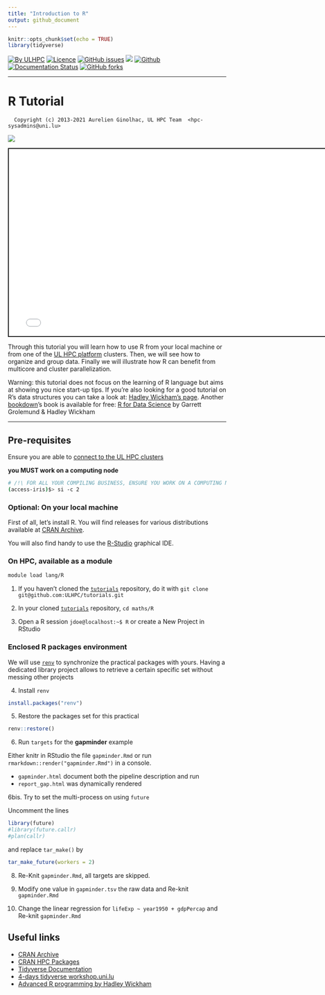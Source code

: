 ```yaml
---
title: "Introduction to R"
output: github_document
---
```


```r
knitr::opts_chunk$set(echo = TRUE)
library(tidyverse)
```

[![By ULHPC](https://img.shields.io/badge/by-ULHPC-blue.svg)](https://hpc.uni.lu) [![Licence](https://img.shields.io/badge/license-GPL--3.0-blue.svg)](http://www.gnu.org/licenses/gpl-3.0.html)
[![GitHub issues](https://img.shields.io/github/issues/ULHPC/tutorials.svg)](https://github.com/ULHPC/tutorials/issues/) [![](https://img.shields.io/badge/slides-PDF-red.svg)](https://github.com/ULHPC/tutorials/raw/devel/maths/R/PS11_targets.pdf) [![Github](https://img.shields.io/badge/sources-github-green.svg)](https://github.com/ULHPC/tutorials/tree/devel/maths/R/) [![Documentation Status](http://readthedocs.org/projects/ulhpc-tutorials/badge/?version=latest)](http://ulhpc-tutorials.readthedocs.io/en/latest/maths/R/) [![GitHub forks](https://img.shields.io/github/stars/ULHPC/tutorials.svg?style=social&label=Star)](https://github.com/ULHPC/tutorials)

---

# R Tutorial

      Copyright (c) 2013-2021 Aurelien Ginolhac, UL HPC Team  <hpc-sysadmins@uni.lu>

[![](https://github.com/ULHPC/tutorials/raw/devel/maths/R/img/cover_slides.png)](https://ulhpc-tutorials.readthedocs.io/en/latest/maths/R/PS11_targets.html)

<div class="shareagain" style="min-width:300px;margin:1em auto;">
  <iframe src="PS11_targets.html" width="768" height="432" style="border:2px solid currentColor;" loading="lazy" allowfullscreen></iframe>
  <script>fitvids('.shareagain', {players: 'iframe'});</script>
</div>

Through this tutorial you will learn how to use R from your local machine or from one of the [UL HPC platform](https://hpc.uni.lu) clusters.
Then, we will see how to organize and group data. Finally we will illustrate how R can benefit from multicore and cluster parallelization.

Warning: this tutorial does not focus on the learning of R language but aims at showing you nice start-up tips.
If you're also looking for a good tutorial on R's data structures you can take a look at: [Hadley Wickham's page](http://adv-r.had.co.nz/Data-structures.html).
Another [bookdown](https://bookdown.org/)'s book  is available for free: [R for Data Science](http://r4ds.had.co.nz/index.html) by Garrett Grolemund & Hadley Wickham



--------------------

## Pre-requisites 

Ensure you are able to [connect to the UL HPC clusters](https://hpc-docs.uni.lu/connect/ssh/)

**you MUST work on a computing node**

```bash
# /!\ FOR ALL YOUR COMPILING BUSINESS, ENSURE YOU WORK ON A COMPUTING NODE
(access-iris)$> si -c 2
```

### Optional: On your local machine

First of all, let's install R. You will find releases for various distributions available at [CRAN Archive](http://cran.r-project.org/).

You will also find handy to use the [R-Studio](https://www.rstudio.com/) graphical IDE.

### On HPC, available as a module

```bash
module load lang/R
```


1. If you haven't cloned the [`tutorials`](https://github.com/ULHPC/tutorials) repository, do it with `git clone git@github.com:ULHPC/tutorials.git`

2. In your cloned [`tutorials`](https://github.com/ULHPC/tutorials) repository, `cd maths/R`

3. Open a R session `jdoe@localhost:~$ R` or create a New Project in RStudio

### Enclosed R packages environment

We will use [`renv`](https://rstudio.github.io/renv/articles/renv.html) to synchronize the 
practical packages with yours. Having a dedicated library project allows to retrieve a certain specific set
without messing other projects

4. Install `renv`

```r
install.packages("renv")
```

5. Restore the packages set for this practical

```r
renv::restore()
```

6. Run `targets` for the **gapminder** example

Either knitr in RStudio the file `gapminder.Rmd` or run `rmarkdown::render("gapminder.Rmd")` in a console.

- `gapminder.html` document both the pipeline description and run
- `report_gap.html` was dynamically rendered

6bis. Try to set the multi-process on using `future`

Uncomment the lines
```r
library(future)
#library(future.callr)
#plan(callr)
```

and replace `tar_make()` by 

```r
tar_make_future(workers = 2)
```

8. Re-Knit `gapminder.Rmd`, all targets are skipped.

9. Modify one value in `gapminder.tsv` the raw data and Re-knit `gapminder.Rmd`

10. Change the linear regression for `lifeExp ~ year1950 + gdpPercap` and Re-knit `gapminder.Rmd`

## Useful links

* [CRAN Archive](https://cran.r-project.org/)
* [CRAN HPC Packages](https://cran.r-project.org/web/views/HighPerformanceComputing.html)
* [Tidyverse Documentation](https://tidyverse.org/)
* [4-days tidyverse workshop.uni.lu](https://rworkshop.uni.lu/)
* [Advanced R programming by Hadley Wickham](http://adv-r.had.co.nz/)


